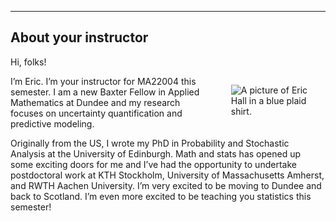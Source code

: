 ***

## About your instructor {-}

Hi, folks! 

<div style="float:right;padding-left:30px;width:30%" markdown="1">
![](assets/images/Eric_Hall_small.jpg "A picture of Eric Hall in a blue plaid shirt.")
</div>

I'm Eric. I'm your instructor for MA22004 this semester. I am a new Baxter Fellow in Applied Mathematics at Dundee and my research focuses on uncertainty quantification and predictive modeling.  

Originally from the US, I wrote my PhD in Probability and Stochastic Analysis at the University of Edinburgh.  Math and stats has opened up some exciting doors for me and I've had the opportunity to undertake postdoctoral work at KTH Stockholm, University of Massachusetts Amherst, and RWTH Aachen University. I'm very excited to be moving to Dundee and back to Scotland. I'm even more excited to be teaching you statistics this semester!